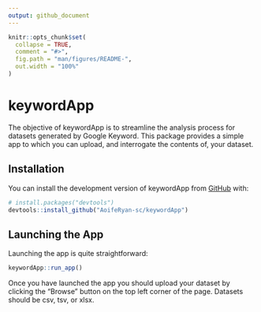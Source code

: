 ```yaml
---
output: github_document
---
```


<!-- README.md is generated from README.Rmd. Please edit that file -->

```r
knitr::opts_chunk$set(
  collapse = TRUE,
  comment = "#>",
  fig.path = "man/figures/README-",
  out.width = "100%"
)
```

# keywordApp

<!-- badges: start -->
<!-- badges: end -->

The objective of keywordApp is to streamline the analysis process for datasets generated by Google Keyword. This package provides a simple app to which you can upload, and interrogate the contents of, your dataset.

## Installation

You can install the development version of keywordApp from [GitHub](https://github.com/) with:

``` r
# install.packages("devtools")
devtools::install_github("AoifeRyan-sc/keywordApp")
```

## Launching the App

Launching the app is quite straightforward:

```r
keywordApp::run_app()
```

Once you have launched the app you should upload your dataset by clicking the "Browse" button on the top left corner of the page. Datasets should be csv, tsv, or xlsx.
